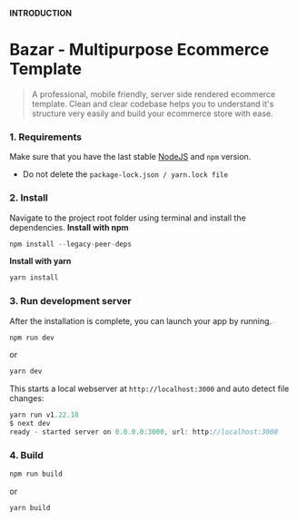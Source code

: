 **INTRODUCTION**

<h1 className="text-primary">Bazar - Multipurpose Ecommerce Template</h1>

> A professional, mobile friendly, server side rendered ecommerce template. Clean and clear codebase helps you to understand it's structure very easily and build your ecommerce store with ease.

<h3>1. Requirements</h3>

Make sure that you have the last stable [NodeJS](https://nodejs.org/en/download/) and `npm` version.

- Do not delete the `package-lock.json / yarn.lock file`

<h3>2. Install</h3>

Navigate to the project root folder using terminal and install the dependencies.
**Install with npm**

```js
npm install --legacy-peer-deps
```

**Install with yarn**

```js
yarn install
```

<h3>3. Run development server</h3>

After the installation is complete, you can launch your app by running.

```js
npm run dev
```

or

```js
yarn dev
```

This starts a local webserver at `http://localhost:3000` and auto detect file changes:

```js
yarn run v1.22.18
$ next dev
ready - started server on 0.0.0.0:3000, url: http://localhost:3000
```

<h3>4. Build</h3>

```js
npm run build
```

or

```js
yarn build
```